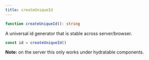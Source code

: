 ```yaml
---
title: createUniqueId
---
```


```ts
function createUniqueId(): string

```

A universal id generator that is stable across server/browser.

```ts
const id = createUniqueId()
```

**Note:** on the server this only works under hydratable components.
